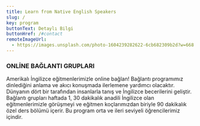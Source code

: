 ```yaml
---
title: Learn from Native English Speakers
slug: /
key: program
buttonText: Detaylı Bilgi
buttonHref: /#contact
remoteImageUrl:
  - https://images.unsplash.com/photo-1604239282622-6cb682309b2d?w=668
---
```


### ONLİNE BAĞLANTI GRUPLARI

Amerikalı İngilizce eğitmenlerimizle online bağlan! Bağlantı programımız dinlediğini anlama ve akıcı konuşmada ilerlemene yardımcı olacaktır. Dünyanın dört bir tarafından insanlarla tanış ve İngilizce becerilerini geliştir. Bağlantı grupları haftada 1, 30 dakikalık anadili İngilizce olan eğitmenlerimizle görüşmeyi ve eğitmen koçlarımızdan biriyle 90 dakikalık özel ders bölümü içerir. Bu program orta ve ileri seviyeli öğrencilerimiz içindir.
